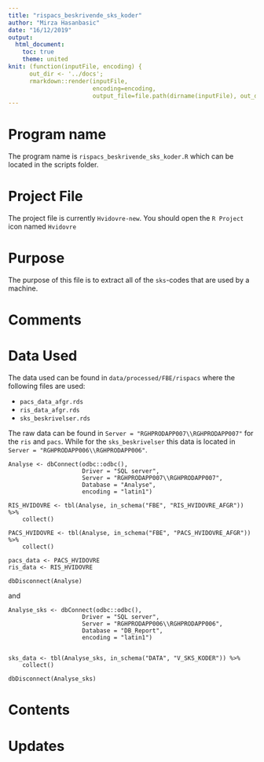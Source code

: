 ```yaml
---
title: "rispacs_beskrivende_sks_koder"
author: "Mirza Hasanbasic"
date: "16/12/2019"
output:
  html_document:
    toc: true
    theme: united
knit: (function(inputFile, encoding) { 
      out_dir <- '../docs';
      rmarkdown::render(inputFile,
                        encoding=encoding, 
                        output_file=file.path(dirname(inputFile), out_dir, 'rispacs_beskrivende_sks_koder.html')) })
---
```



# Program name

The program name is `rispacs_beskrivende_sks_koder.R` which can be located in the scripts folder.

# Project File

The project file is currently `Hvidovre-new`. You should open the `R Project` icon named `Hvidovre`

# Purpose

The purpose of this file is to extract all of the `sks`-codes that are used by a machine.

# Comments

# Data Used

The data used can be found in `data/processed/FBE/rispacs` where the following files are used:

* `pacs_data_afgr.rds`
* `ris_data_afgr.rds`
* `sks_beskrivelser.rds`

The raw data can be found in `Server = "RGHPRODAPP007\\RGHPRODAPP007"` for the `ris` and `pacs`.  While for the `sks_beskrivelser` this data is located in `Server = "RGHPRODAPP006\\RGHPRODAPP006"`.

```
Analyse <- dbConnect(odbc::odbc(),
                     Driver = "SQL server",
                     Server = "RGHPRODAPP007\\RGHPRODAPP007",
                     Database = "Analyse",
                     encoding = "latin1")

RIS_HVIDOVRE <- tbl(Analyse, in_schema("FBE", "RIS_HVIDOVRE_AFGR")) %>%
    collect()

PACS_HVIDOVRE <- tbl(Analyse, in_schema("FBE", "PACS_HVIDOVRE_AFGR")) %>%
    collect()
 
pacs_data <- PACS_HVIDOVRE
ris_data <- RIS_HVIDOVRE

dbDisconnect(Analyse) 
```

and 

```
Analyse_sks <- dbConnect(odbc::odbc(),
                     Driver = "SQL server",
                     Server = "RGHPRODAPP006\\RGHPRODAPP006",
                     Database = "DB_Report",
                     encoding = "latin1")


sks_data <- tbl(Analyse_sks, in_schema("DATA", "V_SKS_KODER")) %>%
    collect()

dbDisconnect(Analyse_sks) 
```



# Contents

# Updates